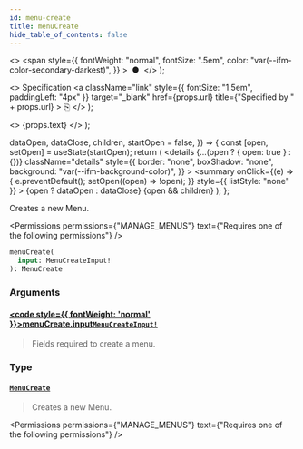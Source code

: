 ```yaml
---
id: menu-create
title: menuCreate
hide_table_of_contents: false
---
```


  <>
    <span
      style={{
        fontWeight: "normal",
        fontSize: ".5em",
        color: "var(--ifm-color-secondary-darkest)",
      }}
    >
      &nbsp;●&nbsp;
    </span>
  </>
);

  <>
    Specification
    <a
      className="link"
      style={{ fontSize: "1.5em", paddingLeft: "4px" }}
      target="\_blank"
      href={props.url}
      title={"Specified by " + props.url}
    >
      ⎘
    </a>
  </>
);

  <>
    <span className={props.class}>{props.text}</span>
  </>
);


  dataOpen,
  dataClose,
  children,
  startOpen = false,
}) => {
  const [open, setOpen] = useState(startOpen);
  return (
    <details
      {...(open ? { open: true } : {})}
      className="details"
      style={{
        border: "none",
        boxShadow: "none",
        background: "var(--ifm-background-color)",
      }}
    >
      <summary
        onClick={(e) => {
          e.preventDefault();
          setOpen((open) => !open);
        }}
        style={{ listStyle: "none" }}
      >
        {open ? dataOpen : dataClose}
      </summary>
      {open && children}
    </details>
  );
};

Creates a new Menu.

<Permissions
  permissions={"MANAGE_MENUS"}
  text={"Requires one of the following permissions"}
/>

```graphql
menuCreate(
  input: MenuCreateInput!
): MenuCreate
```

### Arguments

#### [<code style={{ fontWeight: 'normal' }}>menuCreate.<b>input</b></code>](#)<Bullet />[`MenuCreateInput!`](../../../api-reference/miscellaneous/inputs/menu-create-input) <Badge class="badge badge--secondary" text="non-null"/> <Badge class="badge badge--secondary" text="input"/>

> Fields required to create a menu.

### Type

#### [`MenuCreate`](../../../api-reference/menu/objects/menu-create) <Badge class="badge badge--secondary" text="object"/>

> Creates a new Menu.

<Permissions
  permissions={"MANAGE_MENUS"}
  text={"Requires one of the following permissions"}
/>

